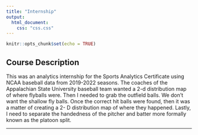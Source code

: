 ```yaml
---
title: "Internship"
output:
  html_document:
    css: "css.css"
---
```


```r
knitr::opts_chunk$set(echo = TRUE)
```

## Course Description

This was an analytics internship for the Sports Analytics Certificate using NCAA baseball data from 2019-2022 seasons. The coaches of the Appalachian State University baseball team wanted a 2-d distribution map of where flyballs were. Then I needed to grab the outfield balls. We don’t want the shallow fly balls. Once the correct hit balls were found, then it was a matter of creating a 2- D distribution map of where they happened. Lastly, I need to separate the handedness of the pitcher and batter more formally known as the platoon split.

__________